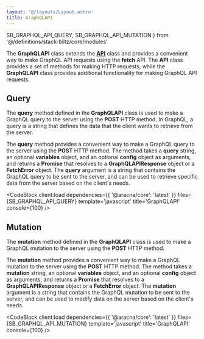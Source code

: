 ```yaml
---
layout: '@/layouts/Layout.astro'
title: GraphQLAPI
---
```


  SB_GRAPHQL_API_QUERY,
  SB_GRAPHQL_API_MUTATION
} from '@/definitions/stack-blitz/core/modules'

The **GraphQLAPI** class extends the [**API**](/core/modules/api) class and provides a convenient way to make GraphQL API requests using the **fetch** API. The **API** class provides a set of methods for making HTTP requests, while the **GraphQLAPI** class provides additional functionality for making GraphQL API requests.

## Query

The **query** method defined in the **GraphQLAPI** class is used to make a GraphQL query to the server using the **POST** HTTP method. In GraphQL, a query is a string that defines the data that the client wants to retrieve from the server.

The **query** method provides a convenient way to make a GraphQL query to the server using the **POST** HTTP method. The method takes a **query** string, an optional **variables** object, and an optional **config** object as arguments, and returns a **Promise** that resolves to a **GraphQLAPIResponse** object or a **FetchError** object. The **query** argument is a string that contains the GraphQL query to be sent to the server, and can be used to retrieve specific data from the server based on the client's needs.

<CodeBlock
  client:load
  dependencies={{ '@aracna/core': 'latest' }}
  files={SB_GRAPHQL_API_QUERY}
  template='javascript'
  title='GraphQLAPI'
  console={100}
/>

## Mutation

The **mutation** method defined in the **GraphQLAPI** class is used to make a GraphQL mutation to the server using the **POST** HTTP method.

The **mutation** method provides a convenient way to make a GraphQL mutation to the server using the **POST** HTTP method. The method takes a **mutation** string, an optional **variables** object, and an optional **config** object as arguments, and returns a **Promise** that resolves to a **GraphQLAPIResponse** object or a **FetchError** object. The **mutation** argument is a string that contains the GraphQL mutation to be sent to the server, and can be used to modify data on the server based on the client's needs.

<CodeBlock
  client:load
  dependencies={{ '@aracna/core': 'latest' }}
  files={SB_GRAPHQL_API_MUTATION}
  template='javascript'
  title='GraphQLAPI'
  console={100}
/>
